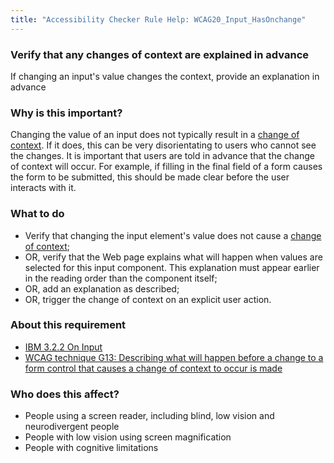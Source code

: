 ```yaml
---
title: "Accessibility Checker Rule Help: WCAG20_Input_HasOnchange"
---
```


<div className="toolHelp">
<Row>
<Column colLg={16} colMd={8} colSm={4} className="toolHead">

### Verify that any changes of context are explained in advance

<div id="locLevel"></div>

If changing an input's value changes the context, provide an explanation in advance

</Column>
</Row>
<Row>
<Column colLg={11} colMd={5} colSm={4} className="toolMain">

### Why is this important?

Changing the value of an input does not typically result in a [change of context](https://www.w3.org/WAI/WCAG21/Understanding/on-focus.html#dfn-changes-of-context). If it does, this can be very disorientating to users who cannot see the changes. It is important that users are told in advance that the change of context will occur. For example, if filling in the final field of a form causes the form to be submitted, this should be made clear before the user interacts with it.

<div id="locSnippet"></div>

### What to do

 * Verify that changing the input element's value does not cause a [change of context](https://www.w3.org/WAI/WCAG21/Understanding/on-focus.html#dfn-changes-of-context);
 * OR, verify that the Web page explains what will happen when values are selected for this input component. This explanation must appear earlier in the reading order than the component itself;
 * OR, add an explanation as described;
 * OR, trigger the change of context on an explicit user action.

</Column>
<Column colLg={5} colMd={3} colSm={4} className="toolLeft">

### About this requirement

* [IBM 3.2.2 On Input](https://www.ibm.com/able/requirements/requirements/#3_2_2)
* [WCAG technique G13: Describing what will happen before a change to a form control that causes a change of context to occur is made](https://www.w3.org/WAI/WCAG21/Techniques/general/G13)

### Who does this affect?

 * People using a screen reader, including blind, low vision and neurodivergent people
 * People with low vision using screen magnification
 * People with cognitive limitations

</Column>
</Row>
</div>

